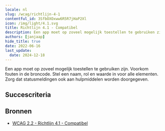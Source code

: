 ```yaml
---
locale: nl
slug: /wcag/richtlijn-4-1
contentful_id: 3SfbOXOxww6R5R7jHaP2Xl
icon: /img/light/4.1.svg
title: Richtlijn 4.1 - Compatibel
description: Een app moet op zoveel mogelijk toestellen te gebruiken zijn. Voorkom fouten in de broncode. Stel een naam, rol en waarde in voor alle elementen. Zorg dat statusmeldingen ook aan hulpmiddelen worden doorgegeven.
authors: [janjaap]
hide_title: true
date: 2022-06-16
last_update:
  date: 2024-12-18
---
```


<Hero
  title="Compatibel"
  image="/img/light/4.1.svg"
  alt="WCAG 4.1 icon"
  prefix="Richtlijn 4.1"
/>

Een app moet op zoveel mogelijk toestellen te gebruiken zijn. Voorkom fouten in de broncode. Stel een naam, rol en waarde in voor alle elementen. Zorg dat statusmeldingen ook aan hulpmiddelen worden doorgegeven.

## Succescriteria

<LinkList title="Succescriteria" isHighlighted={true}>
  <LinkListItem
    url="/nl/richtlijnen/wcag/succescriterium-4-1-1"
    title="Succescriterium 4.1.1 - Parsen"
    label="Parsen"
    description="Ensure the source code of the app does not contain any errors and does not use any deprecated functions."
    image="/img/light/4.1.1.svg"
    alt="WCAG 4.1.1 icon"
  />
  <LinkListItem
    url="/nl/richtlijnen/wcag/succescriterium-4-1-2"
    title="Succescriterium 4.1.2 - Naam, rol, waarde"
    label="Naam, rol, waarde"
    description="Ensure it is clear for users of assistive technologies what actions can be performed."
    image="/img/light/4.1.2.svg"
    alt="WCAG 4.1.2 icon"
  />
  <LinkListItem
    url="/nl/richtlijnen/wcag/succescriterium-4-1-3"
    title="Succescriterium 4.1.3 - Statusberichten"
    label="Statusberichten"
    description="Ensure that status messages are also passed to assistive technologies."
    image="/img/light/4.1.3.svg"
    alt="WCAG 4.1.3 icon"
  />
</LinkList>

## Bronnen

- [WCAG 2.2 - Richtlijn 4.1 - Compatibel](https://www.w3.org/Translations/WCAG22-nl/#compatibel)
